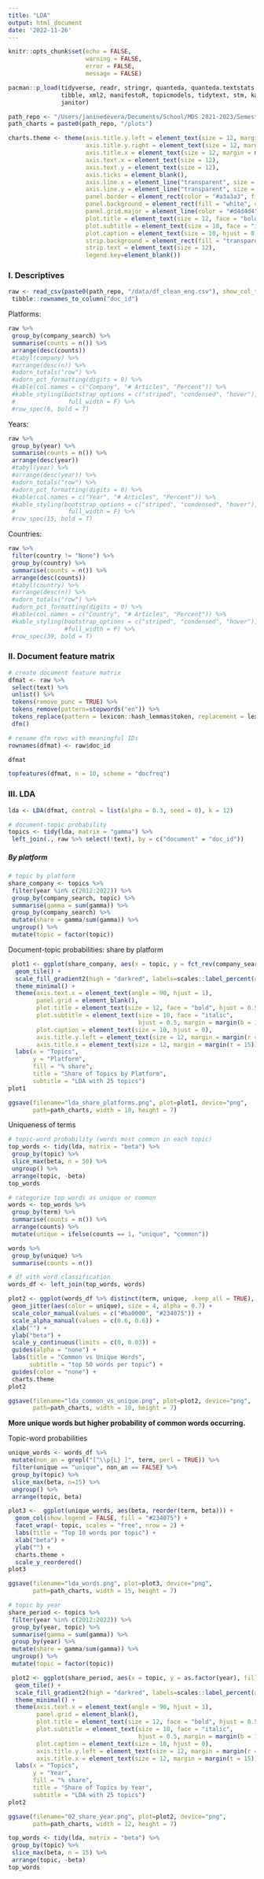 ```yaml
---
title: "LDA"
output: html_document
date: '2022-11-26'
---
```


```r
knitr::opts_chunk$set(echo = FALSE, 
                      warning = FALSE, 
                      error = FALSE, 
                      message = FALSE)
```

```r
pacman::p_load(tidyverse, readr, stringr, quanteda, quanteda.textstats, rvest, 
               tibble, xml2, manifestoR, topicmodels, tidytext, stm, kableExtra,
               janitor)

path_repo <- "/Users/janinedevera/Documents/School/MDS 2021-2023/Semester 3/2 Text as Data/Project/antitRust"
path_charts = paste0(path_repo, "/plots")
```

```r
charts.theme <- theme(axis.title.y.left = element_text(size = 12, margin = margin(r = 15)),
                      axis.title.y.right = element_text(size = 12, margin = margin(l = 15)),
                      axis.title.x = element_text(size = 12, margin = margin(t = 15)),
                      axis.text.x = element_text(size = 12),
                      axis.text.y = element_text(size = 12),
                      axis.ticks = element_blank(),
                      axis.line.x = element_line("transparent", size = 0.5), 
                      axis.line.y = element_line("transparent", size = 0.5),
                      panel.border = element_rect(color = "#a3a3a3", fill = "transparent"),
                      panel.background = element_rect(fill = "white", color = "white"),
                      panel.grid.major = element_line(color = "#d4d4d4", linetype = 2),
                      plot.title = element_text(size = 12, face = "bold", hjust = 0.5),
                      plot.subtitle = element_text(size = 10, face = "italic", hjust = 0.5, margin = margin(b = 15)),
                      plot.caption = element_text(size = 10, hjust = 0),
                      strip.background = element_rect(fill = "transparent"),
                      strip.text = element_text(size = 12),
                      legend.key=element_blank())
```

### I. Descriptives
```r
raw <- read_csv(paste0(path_repo, "/data/df_clean_eng.csv"), show_col_types = FALSE)[,-1] %>% 
 tibble::rownames_to_column("doc_id")
```

Platforms:
```r
raw %>% 
 group_by(company_search) %>%
 summarise(counts = n()) %>% 
 arrange(desc(counts)) 
 #tabyl(company) %>% 
 #arrange(desc(n)) %>% 
 #adorn_totals("row") %>%
 #adorn_pct_formatting(digits = 0) %>% 
 #kable(col.names = c("Company", "# Articles", "Percent")) %>% 
 #kable_styling(bootstrap_options = c("striped", "condensed", "hover"), 
 #               full_width = F) %>% 
 #row_spec(6, bold = T)

```


Years:
```r
raw %>% 
 group_by(year) %>%
 summarise(counts = n()) %>% 
 arrange(desc(year))
 #tabyl(year) %>% 
 #arrange(desc(year)) %>% 
 #adorn_totals("row") %>%
 #adorn_pct_formatting(digits = 0) %>% 
 #kable(col.names = c("Year", "# Articles", "Percent")) %>% 
 #kable_styling(bootstrap_options = c("striped", "condensed", "hover"), 
 #               full_width = F) %>% 
 #row_spec(15, bold = T)
```

Countries:
```r
raw %>% 
 filter(country != "None") %>% 
 group_by(country) %>%
 summarise(counts = n()) %>%
 arrange(desc(counts))
 #tabyl(country) %>% 
 #arrange(desc(n)) %>% 
 #adorn_totals("row") %>%
 #adorn_pct_formatting(digits = 0) %>% 
 #kable(col.names = c("Country", "# Articles", "Percent")) %>% 
 #kable_styling(bootstrap_options = c("striped", "condensed", "hover"), 
                #full_width = F) %>% 
 #row_spec(39, bold = T)
```

### II. Document feature matrix
```r
# create document feature matrix
dfmat <- raw %>%
 select(text) %>% 
 unlist() %>% 
 tokens(remove_punc = TRUE) %>% 
 tokens_remove(pattern=stopwords("en")) %>% 
 tokens_replace(pattern = lexicon::hash_lemmas$token, replacement = lexicon::hash_lemmas$lemma) %>%
 dfm()

# rename dfm rows with meaningful IDs
rownames(dfmat) <- raw$doc_id

dfmat
```

```r
topfeatures(dfmat, n = 10, scheme = "docfreq")
```

### III. LDA 
```r
lda <- LDA(dfmat, control = list(alpha = 0.3, seed = 0), k = 12)
```

```r
# document-topic probability
topics <- tidy(lda, matrix = "gamma") %>% 
 left_join(., raw %>% select(!text), by = c("document" = "doc_id"))
```

##### By platform
```r
# topic by platform
share_company <- topics %>% 
 filter(year %in% c(2012:2022)) %>% 
 group_by(company_search, topic) %>% 
 summarise(gamma = sum(gamma)) %>% 
 group_by(company_search) %>% 
 mutate(share = gamma/sum(gamma)) %>% 
 ungroup() %>% 
 mutate(topic = factor(topic))
```

Document-topic probabilities: share by platform
```r
 plot1 <- ggplot(share_company, aes(x = topic, y = fct_rev(company_search), fill = share)) +
  geom_tile() +
  scale_fill_gradient2(high = "darkred", labels=scales::label_percent(accuracy = 1L)) +
  theme_minimal() +
  theme(axis.text.x = element_text(angle = 90, hjust = 1),
        panel.grid = element_blank(),
        plot.title = element_text(size = 12, face = "bold", hjust = 0.5),
        plot.subtitle = element_text(size = 10, face = "italic", 
                                     hjust = 0.5, margin = margin(b = 15)),
        plot.caption = element_text(size = 10, hjust = 0),
        axis.title.y.left = element_text(size = 12, margin = margin(r = 15)),
        axis.title.x = element_text(size = 12, margin = margin(t = 15))) +
  labs(x = "Topics",
       y = "Platform",
       fill = "% share",
       title = "Share of Topics by Platform",
       subtitle = "LDA with 25 topics") 
plot1

ggsave(filename="lda_share_platforms.png", plot=plot1, device="png", 
       path=path_charts, width = 10, height = 7)

```

Uniqueness of terms
```r
# topic-word probability (words most common in each topic)
top_words <- tidy(lda, matrix = "beta") %>% 
 group_by(topic) %>% 
 slice_max(beta, n = 50) %>% 
 ungroup() %>%
 arrange(topic, -beta)
top_words

# categorize top words as unique or common 
words <- top_words %>% 
 group_by(term) %>% 
 summarise(counts = n()) %>% 
 arrange(counts) %>% 
 mutate(unique = ifelse(counts == 1, "unique", "common"))

words %>% 
 group_by(unique) %>% 
 summarise(counts = n())

# df with word classification
words_df <- left_join(top_words, words)
```

```r
plot2 <- ggplot(words_df %>% distinct(term, unique, .keep_all = TRUE), aes(x = unique, beta)) +
 geom_jitter(aes(color = unique), size = 4, alpha = 0.7) + 
 scale_color_manual(values = c("#ba0000", "#234075")) + 
 scale_alpha_manual(values = c(0.6, 0.6)) + 
 xlab("") + 
 ylab("beta") + 
 scale_y_continuous(limits = c(0, 0.03)) + 
 guides(alpha = "none") + 
 labs(title = "Common vs Unique Words",
      subtitle = "top 50 words per topic") + 
 guides(color = "none") + 
 charts.theme
plot2

ggsave(filename="lda_common_vs_unique.png", plot=plot2, device="png", 
       path=path_charts, width = 10, height = 7)
```
**More unique words but higher probability of common words occurring.**

Topic-word probabilities
```r
unique_words <- words_df %>% 
 mutate(non_an = grepl("[^\\p{L} ]", term, perl = TRUE)) %>% 
 filter(unique == "unique", non_an == FALSE) %>% 
 group_by(topic) %>% 
 slice_max(beta, n=15) %>% 
 ungroup() %>% 
 arrange(topic, beta)
```

```r
plot3 <-  ggplot(unique_words, aes(beta, reorder(term, beta))) +
  geom_col(show.legend = FALSE, fill = "#234075") +
  facet_wrap(~ topic, scales = "free", nrow = 2) +
  labs(title = "Top 10 words per topic") + 
  xlab("beta") + 
  ylab("") +
  charts.theme + 
  scale_y_reordered()
plot3

ggsave(filename="lda_words.png", plot=plot3, device="png", 
       path=path_charts, width = 15, height = 7)
```


```r
# topic by year
share_period <- topics %>% 
 filter(year %in% c(2012:2022)) %>% 
 group_by(year, topic) %>% 
 summarise(gamma = sum(gamma)) %>% 
 group_by(year) %>% 
 mutate(share = gamma/sum(gamma)) %>% 
 ungroup() %>% 
 mutate(topic = factor(topic))
```


```r
 plot2 <- ggplot(share_period, aes(x = topic, y = as.factor(year), fill = share)) +
  geom_tile() +
  scale_fill_gradient2(high = "darkred", labels=scales::label_percent(accuracy = 1L)) +
  theme_minimal() +
  theme(axis.text.x = element_text(angle = 90, hjust = 1),
        panel.grid = element_blank(),
        plot.title = element_text(size = 12, face = "bold", hjust = 0.5),
        plot.subtitle = element_text(size = 10, face = "italic", 
                                     hjust = 0.5, margin = margin(b = 15)),
        plot.caption = element_text(size = 10, hjust = 0),
        axis.title.y.left = element_text(size = 12, margin = margin(r = 15)),
        axis.title.x = element_text(size = 12, margin = margin(t = 15))) +
  labs(x = "Topics",
       y = "Year",
       fill = "% share",
       title = "Share of Topics by Year",
       subtitle = "LDA with 25 topics") 
plot2

ggsave(filename="02_share_year.png", plot=plot2, device="png", 
       path=path_charts, width = 12, height = 7)
```

```r
top_words <- tidy(lda, matrix = "beta") %>% 
 group_by(topic) %>% 
 slice_max(beta, n = 15) %>% 
 arrange(topic, -beta)
top_words
```
